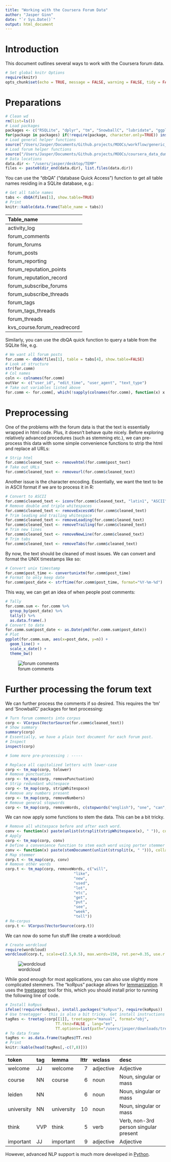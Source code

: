 ```yaml
---
title: "Working with the Coursera Forum Data"
author: "Jasper Ginn"
date: "`r Sys.Date()`"
output: html_document
---
```


# Introduction

This document outlines several ways to work with the Coursera forum data.

```r
# Set global knitr Options
require(knitr)
opts_chunk$set(echo = TRUE, message = FALSE, warning = FALSE, tidy = FALSE, results = 'asis')
```

# Preparations

```r
# Clean wd
rm(list=ls())
# Load packages
packages <- c("RSQLite", "dplyr", "tm", "SnowballC", "lubridate", "ggplot2", "scales")
for(package in packages) if(!require(package, character.only=TRUE)) install.packages(package)
# Load general helper functions
source("/Users/Jasper/Documents/Github.projects/MOOCs/workflow/generic_helper_functions/helper_functions.R")
# Load forum helper functions
source("/Users/Jasper/Documents/Github.projects/MOOCs/coursera_data_dumps/forum_data/forum_helper_functions.R")
# Data locations
data.dir <- "/users/jasper/desktop/TEMP"
files <- paste0(dir_end(data.dir), list.files(data.dir))
```

You can use the "dbQA" ("database Quick Access") function to get all table names residing in a SQLite database, e.g.:

```r
# Get all table names
tabs <- dbQA(files[1], show.table=TRUE)
# Print
knitr::kable(data.frame(Table_name = tabs))
```

|Table_name                  |
|:---------------------------|
|activity_log                |
|forum_comments              |
|forum_forums                |
|forum_posts                 |
|forum_reporting             |
|forum_reputation_points     |
|forum_reputation_record     |
|forum_subscribe_forums      |
|forum_subscribe_threads     |
|forum_tags                  |
|forum_tags_threads          |
|forum_threads               |
|kvs_course.forum_readrecord |

Similarly, you can use the dbQA quick function to query a table from the SQLite file, e.g.

```r
# We want all forum posts
for.comm <- dbQA(files[1], table = tabs[4], show.table=FALSE)
# Look at structure
str(for.comm)
# Col names
coln <- colnames(for.comm)
outVar <- c("user_id", "edit_time", "user_agent", "text_type")
# Take out variables listed above
for.comm <- for.comm[, which(!sapply(colnames(for.comm), function(x) x %in% outVar))]
```

# Preprocessing

One of the problems with the forum data is that the text is essentially wrapped in html code. Plus, it doesn't behave quite nicely. Before exploring relatively advanced procedures (such as stemming etc.),  we can pre-process this data with some simple convenience functions to strip the html and replace all URLs:

```r
# Strip html
for.comm$cleaned_text <- removehtml(for.comm$post_text)
# Take out URLs
for.comm$cleaned_text <- removeurl(for.comm$cleaned_text)
```

Another issue is the character encoding. Essentially, we want the text to be in ASCII format if we are to process it in R:

```r
# Convert to ASCII
for.comm$cleaned_text <- iconv(for.comm$cleaned_text, "latin1", "ASCII", sub="")
# Remove double and triple whitespaces
for.comm$cleaned_text <- removeExcessWS(for.comm$cleaned_text)
# Trim leading and trailing whitespace
for.comm$cleaned_text <- removeLeading(for.comm$cleaned_text)
for.comm$cleaned_text <- removeTrailing(for.comm$cleaned_text)
# Trim new lines
for.comm$cleaned_text <- removeNewLine(for.comm$cleaned_text)
# Trim tabs
for.comm$cleaned_text <- removeTabs(for.comm$cleaned_text)
```

By now, the text should be cleaned of most issues. We can convert and format the UNIX timestamps like so:

```r
# Convert unix timestamp
for.comm$post_time <- convertunixtm(for.comm$post_time)
# Format to only keep date
for.comm$post_date <- strftime(for.comm$post_time, format="%Y-%m-%d")
```

This way, we can get an idea of when people post comments:

```r
# Tally
for.comm.sum <- for.comm %>%
  group_by(post_date) %>%
  tally() %>%
  as.data.frame(.) 
# Convert to date
for.comm.sum$post_date <- as.Date(ymd(for.comm.sum$post_date))
# Plot
ggplot(for.comm.sum, aes(x=post_date, y=n)) +
  geom_line() +
  scale_x_date() +
  theme_bw()
```

![forum comments](https://dl.dropboxusercontent.com/u/38011066/CFI/plots/forumcomments.png)

# Further processing the forum text

We can further process the comments if so desired. This requires the 'tm' and 'SnowballC' packages for text processing:

```r
# Turn forum comments into corpus
corp <- VCorpus(VectorSource(for.comm$cleaned_text))
# Show summary
summary(corp)
# Essentially, we have a plain text document for each forum post.
# Inspect
inspect(corp)

# Some more pre-processing : -----

# Replace all capitalized letters with lower-case
corp <- tm_map(corp, tolower)
# Remove punctuation
corp <- tm_map(corp, removePunctuation)
# Strip redundant whitespace
corp <- tm_map(corp, stripWhitespace)
# Remove any numbers present
corp <- tm_map(corp, removeNumbers)
# Remove general stopwords
corp <- tm_map(corp, removeWords, c(stopwords("english"), "one", "can", "also", "use"))
```

We can now apply some functions to stem the data. This can be a bit tricky.

```r
# Remove all whitespace before and after each word.
conv <- function(x) paste(unlist(strsplit(stripWhitespace(x), " ")), collapse = " ")
# Apply
corp <- tm_map(corp, conv)
# Define a convenience function to stem each word using porter stemmer
conv <- function(x) paste(stemDocument(unlist(strsplit(x, " "))), collapse = " ")
# Map stemmer
corp.t <- tm_map(corp, conv)
# Remove other words
corp.t <- tm_map(corp, removeWords, c("will", 
                              "like", 
                              "new", 
                              "used",
                              "lot",
                              "etc",
                              "get",
                              "put",
                              "see",
                              "week",
                              "tell"))
# Re-corpus
corp.t <- VCorpus(VectorSource(corp.t))
```

We can now do some fun stuff like create a wordcloud:

```r
# Create wordcloud
require(wordcloud)
wordcloud(corp.t, scale=c(2.5,0.5), max.words=150, rot.per=0.35, use.r.layout=FALSE, colors=brewer.pal(5, "Set1"))
```

![wordcloud](https://dl.dropboxusercontent.com/u/38011066/CFI/plots/wordcloud.png)

While good enough for most applications, you can also use slightly more complicated stemmers. The "koRpus" package allows for [lemmanization](http://nlp.stanford.edu/IR-book/html/htmledition/stemming-and-lemmatization-1.html). It uses the [treetagger](http://www.cis.uni-muenchen.de/~schmid/tools/TreeTagger/#Linux) tool for this, which you should install prior to running the following line of code. 

```r
# Install koRpus
ifelse(!require(koRpus), install.packages("koRpus"), require(koRpus))
# Use treetagger - this is also a bit tricky. Get install instructions here: http://www.cis.uni-muenchen.de/~schmid/tools/TreeTagger/#Linux. Also, do not forget to set the path in 'TT.options' to the treetagger installation files.
tagRes <- treetag(corp[[1]], treetagger="manual", format="obj",
                      TT.tknz=FALSE , lang="en",
                      TT.options=list(path="/users/jasper/downloads/treeee", preset="en"))
# To data frame
tagRes <- as.data.frame(tagRes@TT.res)
# Print
knitr::kable(head(tagRes[,-c(7,8)]))
```

|token      |tag |lemma      | lttr|wclass    |desc                                  |
|:----------|:---|:----------|----:|:---------|:-------------------------------------|
|welcome    |JJ  |welcome    |    7|adjective |Adjective                             |
|course     |NN  |course     |    6|noun      |Noun, singular or mass                |
|leiden     |NN  |<unknown>  |    6|noun      |Noun, singular or mass                |
|university |NN  |university |   10|noun      |Noun, singular or mass                |
|think      |VVP |think      |    5|verb      |Verb, non-3rd person singular present |
|important  |JJ  |important  |    9|adjective |Adjective                             |

However, advanced NLP support is much more developed in [Python](http://www.nltk.org/). 




